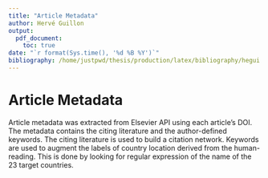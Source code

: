 ```yaml
---
title: "Article Metadata"
author: Hervé Guillon
output:
  pdf_document:
    toc: true
date: "`r format(Sys.time(), '%d %B %Y')`"
bibliography: /home/justpwd/thesis/production/latex/bibliography/hegui.bib      
---
```


# Article Metadata

Article metadata was extracted from Elsevier API using each article's DOI.
The metadata contains the citing literature and the author-defined keywords.
The citing literature is used to build a citation network.
Keywords are used to augment the labels of country location derived from the human-reading.
This is done by looking for regular expression of the name of the 23 target countries.